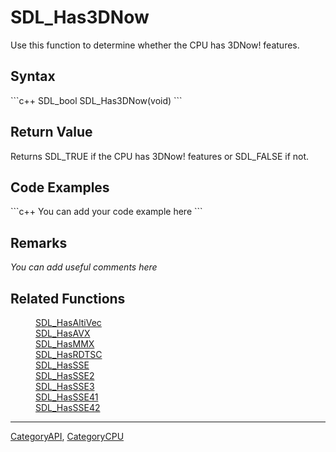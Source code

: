 <!-- pragma section-numbers off -->
<!-- pragma disable-camelcase -->

= SDL_Has3DNow =
Use this function to determine whether the CPU has 3DNow! features.


== Syntax ==
```c++
SDL_bool SDL_Has3DNow(void)
```

== Return Value ==
Returns SDL_TRUE if the CPU has 3DNow! features or SDL_FALSE if not. 

== Code Examples ==
```c++
You can add your code example here
```

== Remarks ==
''You can add useful comments here''

== Related Functions ==
:[[SDL_HasAltiVec]]
:[[SDL_HasAVX]]
:[[SDL_HasMMX]]
:[[SDL_HasRDTSC]]
:[[SDL_HasSSE]]
:[[SDL_HasSSE2]]
:[[SDL_HasSSE3]]
:[[SDL_HasSSE41]]
:[[SDL_HasSSE42]]

----
[[CategoryAPI]], [[CategoryCPU]]
